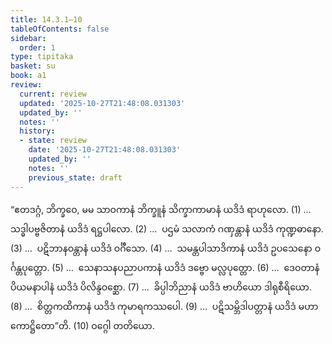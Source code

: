 ```yaml
---
title: 14.3.1–10
tableOfContents: false
sidebar:
  order: 1
type: tipitaka
basket: su
book: a1
review:
  current: review
  updated: '2025-10-27T21:48:08.031303'
  updated_by: ''
  notes: ''
  history:
  - state: review
    date: '2025-10-27T21:48:08.031303'
    updated_by: ''
    notes: ''
    previous_state: draft
---
```



<ReviewStatus review={frontmatter.review} showDetails={true} />

<HypothesisAnnotation frontmatter={frontmatter} />

<DynamicBreadcrumb />

<Division number="209" book="a1" e="ch" v="15" p="24">

<Paragraph number="294" book="a1">
“ဧတဒဂ္ဂံ, ဘိက္ခဝေ, မမ သာဝကာနံ ဘိက္ခူနံ သိက္ခာကာမာနံ ယဒိဒံ ရာဟုလော. (1)
</Paragraph>

</Division>
<Division number="210" book="a1" e="ch" v="15" p="25">

<Paragraph number="295" book="a1">
…  သဒ္ဓါပဗ္ဗဇိတာနံ ယဒိဒံ ရဋ္ဌပါလော. (2)
</Paragraph>

</Division>
<Division number="211" book="a1" e="ch" v="15" p="25">

<Paragraph number="296" book="a1">
…  ပဌမံ သလာကံ ဂဏှန္တာနံ ယဒိဒံ ကုဏ္ဍဓာနော. (3)
</Paragraph>

</Division>
<Division number="212" book="a1" e="ch" v="15" p="25">

<Paragraph number="297" book="a1">
…  ပဋိဘာနဝန္တာနံ ယဒိဒံ ဝင်္ဂီသော. (4)
</Paragraph>

</Division>
<Division number="213" book="a1" e="ch" v="15" p="25">

<Paragraph number="298" book="a1">
…  သမန္တပါသာဒိကာနံ ယဒိဒံ ဥပသေနော ဝင်္ဂန္တပုတ္တော. (5)
</Paragraph>

</Division>
<Division number="214" book="a1" e="ch" v="15" p="25">

<Paragraph number="299" book="a1">
…  သေနာသနပညာပကာနံ ယဒိဒံ ဒဗ္ဗော မလ္လပုတ္တော. (6)
</Paragraph>

</Division>
<Division number="215" book="a1" e="ch" v="15" p="25">

<Paragraph number="300" book="a1">
…  ဒေဝတာနံ ပိယမနာပါနံ ယဒိဒံ ပိလိန္ဒဝစ္ဆော. (7)
</Paragraph>

</Division>
<Division number="216" book="a1" e="ch" v="15" p="25">

<Paragraph number="301" book="a1">
…  ခိပ္ပါဘိညာနံ ယဒိဒံ ဗာဟိယော ဒါရုစီရိယော. (8)
</Paragraph>

</Division>
<Division number="217" book="a1" e="ch" v="15" p="25">

<Paragraph number="302" book="a1">
…  စိတ္တကထိကာနံ ယဒိဒံ ကုမာရကဿပေါ. (9)
</Paragraph>

</Division>
<Division number="218" book="a1" e="ch" v="15" p="25">

<Paragraph number="303" book="a1">
…  ပဋိသမ္ဘိဒါပတ္တာနံ ယဒိဒံ မဟာကောဋ္ဌိတော”တိ. (10)

</Paragraph>
</Division>

<Paragraph number="304" type="center" book="a1">
ဝဂ္ဂေါ တတိယော.
</Paragraph>